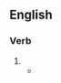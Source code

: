 ==English==

===Verb===
{{head|en|verb form}}

# {{en-past of|bedazzle}}
#* {{quote-web
|en
|date=2013-04-10
|year=
|first=
|last=
|author=Allyssa Lee
|authorlink=
|title='Dancing With the Stars' results recap: Party's over
|site=Los Angeles Times
|url=http://www.latimes.com/entertainment/tv/showtracker/la-et-st-dancing-with-the-stars-results-recap-20130409,0,6429673.story
|archiveorg=
|accessdate=
|passage=… a “DWTS”-sanctioned '''bedazzled''' microphone for her performance.
}}